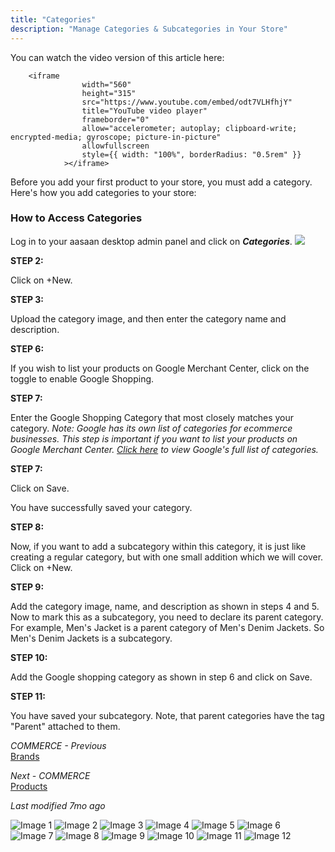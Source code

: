 ```yaml
---
title: "Categories"
description: "Manage Categories & Subcategories in Your Store"
---
```


You can watch the video version of this article here:

        <iframe
                    width="560"
                    height="315"
                    src="https://www.youtube.com/embed/odt7VLHfhjY"
                    title="YouTube video player"
                    frameborder="0"
                    allow="accelerometer; autoplay; clipboard-write; encrypted-media; gyroscope; picture-in-picture"
                    allowfullscreen
                    style={{ width: "100%", borderRadius: "0.5rem" }}
                ></iframe>

Before you add your first product to your store, you must add a category. Here's how you add categories to your store:

### How to Access Categories

Log in to your aasaan desktop admin panel and click on **_Categories_**.
        <Frame>
                    <img src="https://cdn.aasaan.app/docs/brands/brands_1.png" />
                    </Frame>

**STEP 2:**

Click on +New.

**STEP 3:**

Upload the category image, and then enter the category name and description.

**STEP 6:**

If you wish to list your products on Google Merchant Center, click on the toggle to enable Google Shopping.

**STEP 7:**

Enter the Google Shopping Category that most closely matches your category. 
*Note: Google has its own list of categories for ecommerce businesses. This step is important if you want to list your products on Google Merchant Center. [Click here](#) to view Google's full list of categories.*

**STEP 7:**

Click on Save.

You have successfully saved your category.

**STEP 8:**

Now, if you want to add a subcategory within this category, it is just like creating a regular category, but with one small addition which we will cover. 
Click on +New.

**STEP 9:**

Add the category image, name, and description as shown in steps 4 and 5. Now to mark this as a subcategory, you need to declare its parent category.
For example, Men's Jacket is a parent category of Men's Denim Jackets. So Men's Denim Jackets is a subcategory.  

**STEP 10:**

Add the Google shopping category as shown in step 6 and click on Save.

**STEP 11:**

You have saved your subcategory. Note, that parent categories have the tag "Parent" attached to them. 

*COMMERCE - Previous*  
[Brands](#)

*Next - COMMERCE*  
[Products](#)

*Last modified 7mo ago*

![Image 1](https://cdn.aasaan.app/docs/categories/categories_1.png)
![Image 2](https://cdn.aasaan.app/docs/categories/categories_2.png)
![Image 3](https://cdn.aasaan.app/docs/categories/categories_3.png)
![Image 4](https://cdn.aasaan.app/docs/categories/categories_4.png)
![Image 5](https://cdn.aasaan.app/docs/categories/categories_5.png)
![Image 6](https://cdn.aasaan.app/docs/categories/categories_6.png)
![Image 7](https://cdn.aasaan.app/docs/categories/categories_7.png)
![Image 8](https://cdn.aasaan.app/docs/categories/categories_8.png)
![Image 9](https://cdn.aasaan.app/docs/categories/categories_9.png)
![Image 10](https://cdn.aasaan.app/docs/categories/categories_10.png)
![Image 11](https://cdn.aasaan.app/docs/categories/categories_11.png)
![Image 12](https://cdn.aasaan.app/docs/categories/categories_12.png)
